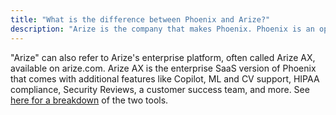 ```yaml
---
title: "What is the difference between Phoenix and Arize?"
description: "Arize is the company that makes Phoenix. Phoenix is an open source LLM observability tool offered by Arize. It can be access in its Cloud form online, or self-hosted and run on your own machine or server."
---
```


"Arize" can also refer to Arize's enterprise platform, often called Arize AX, available on arize.com. Arize AX is the enterprise SaaS version of Phoenix that comes with additional features like Copilot, ML and CV support, HIPAA compliance, Security Reviews, a customer success team, and more. See [here for a breakdown](https://phoenix.arize.com/pricing/) of the two tools.
